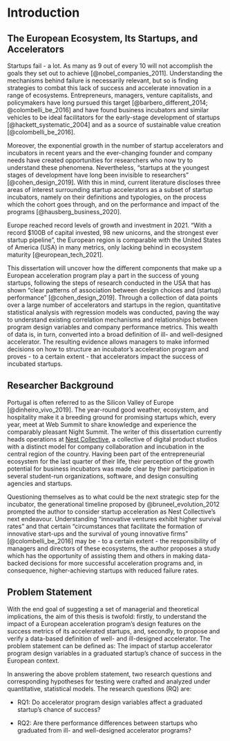 \clearpage

# Introduction

## The European Ecosystem, Its Startups, and Accelerators

Startups fail - a lot. As many as 9 out of every 10 will not accomplish the goals they set out to achieve [@nobel_companies_2011]. Understanding the mechanisms behind failure is necessarily relevant, but so is finding strategies to combat this lack of success and accelerate innovation in a range of ecosystems. Entrepreneurs, managers, venture capitalists, and policymakers have long pursued this target [@barbero_different_2014; @colombelli_be_2016] and have found business incubators and similar vehicles to be ideal facilitators for the early-stage development of startups [@hackett_systematic_2004] and as a source of sustainable value creation [@colombelli_be_2016].

Moreover, the exponential growth in the number of startup accelerators and incubators in recent years and the ever-changing founder and company needs have created opportunities for researchers who now try to understand these phenomena. Nevertheless, "startups at the youngest stages of development have long been invisible to researchers" [@cohen_design_2019]. With this in mind, current literature discloses three areas of interest surrounding startup accelerators as a subset of startup incubators, namely on their definitions and typologies, on the process which the cohort goes through, and on the performance and impact of the programs [@hausberg_business_2020].

Europe reached record levels of growth and investment in 2021. "With a record \$100B of capital invested, 98 new unicorns, and the strongest ever startup pipeline", the European region is comparable with the United States of America (USA) in many metrics, only lacking behind in ecosystem maturity [@european_tech_2021].

This dissertation will uncover how the different components that make up a European acceleration program play a part in the success of young startups, following the steps of research conducted in the USA that has shown "clear patterns of association between design choices and (startup) performance" [@cohen_design_2019]. Through a collection of data points over a large number of accelerators and startups in the region, quantitative statistical analysis with regression models was conducted, paving the way to understand existing correlation mechanisms and relationships between program design variables and company performance metrics. This wealth of data is, in turn, converted into a broad definition of ill- and well-designed accelerator. The resulting evidence allows managers to make informed decisions on how to structure an incubator's acceleration program and proves - to a certain extent - that accelerators impact the success of incubated startups.

## Researcher Background

Portugal is often referred to as the Silicon Valley of Europe [@dinheiro_vivo_2019]. The year-round good weather, ecosystem, and hospitality make it a breeding ground for promising startups which, every year, meet at Web Summit to share knowledge and experience the comparably pleasant Night Summit. The writer of this dissertation currently heads operations at [Nest Collective](https://nestcollective.co), a collective of digital product studios with a distinct model for company collaboration and incubation in the central region of the country. Having been part of the entrepreneurial ecosystem for the last quarter of their life, their perception of the growth potential for business incubators was made clear by their participation in several student-run organizations, software, and design consulting agencies and startups.

Questioning themselves as to what could be the next strategic step for the incubator, the generational timeline proposed by @bruneel_evolution_2012 prompted the author to consider startup acceleration as Nest Collective's next endeavour. Understanding "innovative ventures exhibit higher survival rates" and that certain "circumstances that facilitate the formation of innovative start-ups and the survival of young innovative firms" [@colombelli_be_2016] may be - to a certain extent - the responsibility of managers and directors of these ecosystems, the author proposes a study which has the opportunity of assisting them and others in making data-backed decisions for more successful acceleration programs and, in consequence, higher-achieving startups with reduced failure rates.

## Problem Statement

With the end goal of suggesting a set of managerial and theoretical implications, the aim of this thesis is twofold: firstly, to understand the impact of a European acceleration program's design features on the success metrics of its accelerated startups, and, secondly, to propose and verify a data-based definition of well- and ill-designed accelerator. The problem statement can be defined as: The impact of startup accelerator program design variables in a graduated startup's chance of success in the European context.

In answering the above problem statement, two research questions and corresponding hypotheses for testing were crafted and analyzed under quantitative, statistical models. The research questions (RQ) are:

-   RQ1: Do accelerator program design variables affect a graduated startup's chance of success?

-   RQ2: Are there performance differences between startups who graduated from ill- and well-designed accelerator programs?
